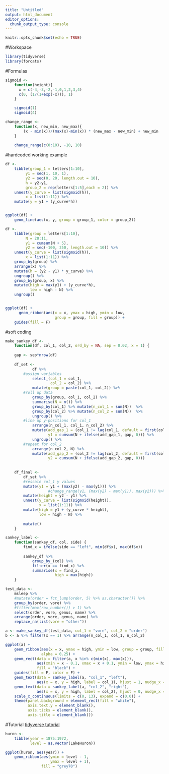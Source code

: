 ```yaml
---
title: "Untitled"
output: html_document
editor_options: 
  chunk_output_type: console
---
```


```r
knitr::opts_chunk$set(echo = TRUE)
```

#Workspace
```r
library(tidyverse)
library(forcats)
```

#Formulas
```r
sigmoid <- 
    function(height){
      x = c(-4,-3,-2,-1,0,1,2,3,4)
      c(0, (1/(1+exp(-x))), 1)
    }

    sigmoid(1)
    sigmoid(4)

change_range <- 
    function(x, new_min, new_max){
        (x - min(x))/(max(x)-min(x)) * (new_max - new_min) + new_min 
    }
    
    change_range(c(0:10), -10, 10)
```

#hardcoded working example
```r
df <-
    tibble(group_1 = letters[1:10],
         y1 = seq(1, 10, 1),
         y2 = seq(0, 20, length.out = 10),
         h = y2-y1,
         group_2 = rep(letters[1:5],each = 2)) %>% 
    unnest(y_curve = list(sigmoid(h)),
         x = list(1:11)) %>% 
    mutate(y = y1 + (y_curve*h))


ggplot(df) +
    geom_line(aes(x, y, group = group_1, color = group_2))
```

```r
df <-
    tibble(group = letters[1:10],
         N = 20:11, 
         y1 = cumsum(N + 5),
         y2 = seq(-100, 250, length.out = 10)) %>% 
    unnest(y_curve = list(sigmoid(h)),
         x = list(1:11)) %>% 
    group_by(group) %>%
    arrange(x) %>% 
    mutate(h = (y2 - y1) * y_curve) %>% 
    ungroup() %>% 
    group_by(group, x) %>% 
    mutate(high = max(y1) + (y_curve*h),
           low = high - N) %>% 
    ungroup()


ggplot(df) +
      geom_ribbon(aes(x = x, ymax = high, ymin = low, 
                      group = group, fill = group)) +
    guides(fill = F)
```


#soft coding
```r
make_sankey_df <-
    function(df, col_1, col_2, ord_by = NA, sep = 0.02, x = 1) {
    
    gap <- sep*nrow(df)
    
    df_set <-
            df %>%
        #assign variables
            select_(col_1 = col_1, 
                    col_2 = col_2) %>% 
            mutate(group = paste(col_1, col_2)) %>%
        #roll up data
            group_by(group, col_1, col_2) %>% 
            summarise(N = n()) %>%
            group_by(col_1) %>% mutate(n_col_1 = sum(N))  %>% 
            group_by(col_2) %>% mutate(n_col_2 = sum(N))  %>% 
            ungroup() %>% 
        #line up y-positions for col_1
            arrange(n_col_1, col_1, n_col_2) %>% 
            mutate(add_gap_1 = (col_1 != lag(col_1, default = first(col_1))),
                   y1 = cumsum(N + ifelse(add_gap_1, gap, 0))) %>% 
            ungroup() %>% 
        #repeat for col_2
            arrange(n_col_2, N) %>% 
            mutate(add_gap_2 = (col_2 != lag(col_2, default = first(col_2))),
                   y2 = cumsum(N + ifelse(add_gap_2, gap, 0)))
    
    
    df_final <-
        df_set %>% 
        #rescale col_1 y values
        mutate(y1 = y1 + (max(y2) - max(y1))) %>% 
                   #change_range(y1, (max(y2) - max(y1)), max(y2))) %>% 
        mutate(height = y2 - y1) %>% 
        unnest(y_curve = list(sigmoid(height)),
               x = list(1:11)) %>% 
        mutate(high = y1 + (y_curve * height),
               low = high - N) %>%
        
        mutate()
    }
```

```r
sankey_label <-
    function(sankey_df, col, side) {
        find_x = ifelse(side == "left", min(df$x), max(df$x))
        
        sankey_df %>% 
            group_by_(col) %>% 
            filter(x == find_x) %>% 
            summarise(x = find_x, 
                      high = max(high))
    }
```

```r
test_data <- 
    msleep %>% 
    #mutate(order = fct_lump(order, 5) %>% as.character()) %>% 
    group_by(order, vore) %>% 
    #filter(max(row_number()) > 1) %>% 
    select(order, vore, genus, name) %>% 
    arrange(order, vore, genus, name) %>% 
    replace_na(list(vore = "other"))

a <- make_sankey_df(test_data, col_1 = "vore", col_2 = "order")
b <- a %>% filter(x == 1) %>% arrange(n_col_1, col_1, n_col_2)
```

```r
ggplot(a) +
    geom_ribbon(aes(x = x, ymax = high, ymin = low, group = group, fill = col_1), 
                alpha = 0.25) +
    geom_rect(data = filter(a, x %in% c(min(x), max(x))),
              aes(xmin = x - 0.1, xmax = x + 0.1, ymin = low, ymax = high+0.5, group = group),
              fill = "black") +
    guides(fill = F, color = F) +
    geom_text(data = sankey_label(a, "col_1", "left"),
              aes(x = x, y = high, label = col_1), hjust = 1, nudge_x = -0.2) +
    geom_text(data = sankey_label(a, "col_2", "right"),
              aes(x = x, y = high, label = col_2), hjust = 0, nudge_x = 0.2) +
    scale_x_continuous(limits = c(0, 13), expand = c(0,0)) +
    theme(panel.background = element_rect(fill = "white"),
          axis.text.y = element_blank(),
          axis.ticks = element_blank(),
          axis.title = element_blank())
```


#Tutorial
[tidyverse tutorial](http://ggplot2.tidyverse.org/reference/geom_ribbon.html)
```r
huron <- 
    tibble(year = 1875:1972, 
           level = as.vector(LakeHuron))

ggplot(huron, aes(year)) +
    geom_ribbon(aes(ymin = level - 1, 
                    ymax = level + 1), 
                fill = "grey70")
```
